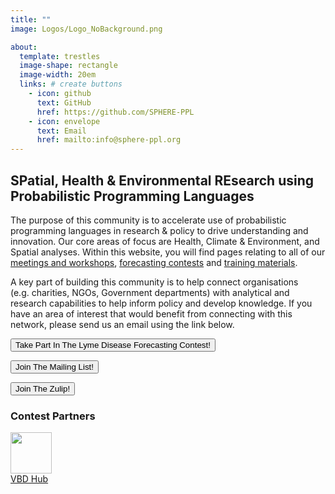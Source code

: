 ```yaml
---
title: ""
image: Logos/Logo_NoBackground.png

about: 
  template: trestles
  image-shape: rectangle
  image-width: 20em
  links: # create buttons
    - icon: github
      text: GitHub
      href: https://github.com/SPHERE-PPL
    - icon: envelope
      text: Email
      href: mailto:info@sphere-ppl.org
---
```


## SPatial, Health & Environmental REsearch using Probabilistic Programming Languages

The purpose of this community is to accelerate use of probabilistic programming languages in research & policy to drive understanding and innovation. Our core areas of focus are Health, Climate & Environment, and Spatial analyses. Within this website, you will find pages relating to all of our [meetings and workshops](pages/Events/index.qmd), [forecasting contests](pages/Forecasting_Contests/index.qmd) and [training materials](pages/Resources.qmd).

A key part of building this community is to help connect organisations (e.g. charities, NGOs, Government departments) with analytical and research capabilities to help inform policy and develop knowledge. If you have an area of interest that would benefit from connecting with this network, please send us an email using the link below.

<p>

</p>

<a href="https://sphere-ppl.org/pages/Forecasting_Contests/" > 
<button type="button" class="btn btn-success btn-lg">Take Part In The Lyme Disease Forecasting Contest!</button>
</a>


<p>

</p>

<a href="pages/get_involved.qmd#" > 
<button type="button" class="btn btn-primary">Join The Mailing List!</button>
</a>

<a href="https://sphereppl.zulipchat.com/join/olwtpi7g3wbyh5mxv4uwipaw/" > 
<button type="button" class="btn btn-primary">Join The Zulip!</button>
</a>

### Contest Partners

![](pages/images/vbd.jpeg){width="66"}       
[VBD Hub](https://vbdhub.org/)